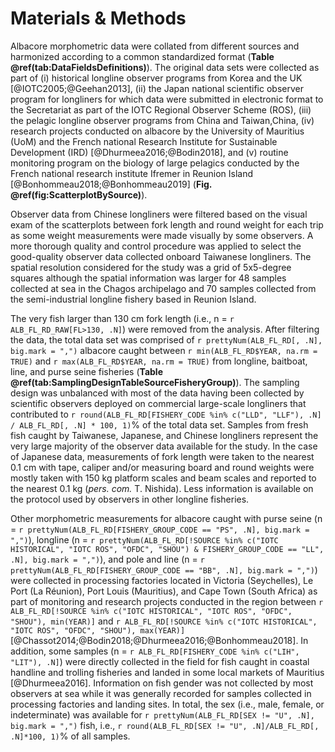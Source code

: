 # Materials & Methods

Albacore morphometric data were collated from different sources and harmonized according to a common standardized format (**Table \@ref(tab:DataFieldsDefinitions)**). The original data sets were collected as part of (i) historical longline observer programs from Korea and the UK [@IOTC2005;@Geehan2013], (ii) the Japan national scientific observer program for longliners for which data were submitted in electronic format to the Secretariat as part of the IOTC Regional Observer Scheme (ROS), (iii) the pelagic longline observer programs from China and Taiwan,China, (iv) research projects conducted on albacore by the University of Mauritius (UoM) and the French national Research Institute for Sustainable Development (IRD) [@Dhurmeea2016;@Bodin2018], and (v) routine monitoring program on the biology of large pelagics conducted by the French national research institute Ifremer in Reunion Island [@Bonhommeau2018;@Bonhommeau2019] (**Fig. \@ref(fig:ScatterplotBySource)**). 

Observer data from Chinese longliners were filtered based on the visual exam of the scatterplots between fork length and round weight for each trip as some weight measurements were made visually by some observers. A more thorough quality and control procedure was applied to select the good-quality observer data collected onboard Taiwanese longliners. The spatial resolution considered for the study was a grid of 5x5-degree squares although the spatial information was larger for 48 samples collected at sea in the Chagos archipelago and 70 samples collected from the semi-industrial longline fishery based in Reunion Island. 

The very fish larger than 130 cm fork length (i.e., n = `r  ALB_FL_RD_RAW[FL>130, .N]`) were removed from the analysis. After filtering the data, the total data set was comprised of `r prettyNum(ALB_FL_RD[, .N], big.mark = ",")` albacore caught between `r min(ALB_FL_RD$YEAR, na.rm = TRUE)` and `r max(ALB_FL_RD$YEAR, na.rm = TRUE)` from longline, baitboat, line, and purse seine fisheries (**Table \@ref(tab:SamplingDesignTableSourceFisheryGroup)**). The sampling design was unbalanced with most of the data having been collected by scientific observers deployed on commercial large-scale longliners that contributed to `r round(ALB_FL_RD[FISHERY_CODE %in% c("LLD", "LLF"), .N] / ALB_FL_RD[, .N] * 100, 1)`% of the total data set. Samples from  fresh fish caught by Taiwanese, Japanese, and Chinese longliners represent the very large majority of the observer data available for the study. In the case of Japanese data, measurements of fork length were taken to the nearest 0.1 cm with tape, caliper and/or measuring board and round weights were mostly taken with 150 kg platform scales and beam scales and reported to the nearest 0.1 kg (_pers. com._ T. Nishida). Less information is available on the protocol used by observers in other longline fisheries.

Other morphometric measurements for albacore caught with purse seine (n = `r prettyNum(ALB_FL_RD[FISHERY_GROUP_CODE == "PS", .N], big.mark = ",")`), longline (n = `r prettyNum(ALB_FL_RD[!SOURCE %in% c("IOTC HISTORICAL", "IOTC ROS", "OFDC", "SHOU") & FISHERY_GROUP_CODE == "LL", .N], big.mark = ",")`), and pole and line (n = `r prettyNum(ALB_FL_RD[FISHERY_GROUP_CODE == "BB", .N], big.mark = ",")`) were collected in processing factories located in Victoria (Seychelles), Le Port (La Réunion), Port Louis (Mauritius), and Cape Town (South Africa) as part of monitoring and research projects conducted in the region between `r ALB_FL_RD[!SOURCE %in% c("IOTC HISTORICAL", "IOTC ROS", "OFDC", "SHOU"), min(YEAR)]` and `r ALB_FL_RD[!SOURCE %in% c("IOTC HISTORICAL", "IOTC ROS", "OFDC", "SHOU"), max(YEAR)]` [@Chassot2014;@Bodin2018;@Dhurmeea2016;@Bonhommeau2018]. In addition, some samples (n = `r ALB_FL_RD[FISHERY_CODE %in% c("LIH", "LIT"), .N]`) were directly collected in the field for fish caught in coastal handline and trolling fisheries and landed in some local markets of Mauritius [@Dhurmeea2016]. Information on fish gender was not collected by most observers at sea while it was generally recorded for samples collected in processing factories and landing sites. In total, the sex (i.e., male, female, or indeterminate) was available for `r prettyNum(ALB_FL_RD[SEX != "U", .N], big.mark = ",")` fish, i.e., `r round(ALB_FL_RD[SEX != "U", .N]/ALB_FL_RD[, .N]*100, 1)`% of all samples.





